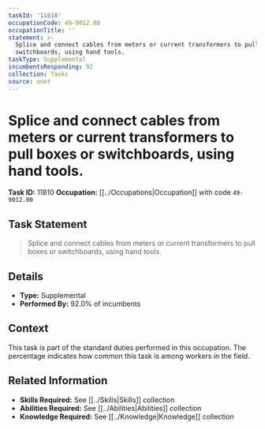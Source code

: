 ```yaml
---
taskId: '11810'
occupationCode: 49-9012.00
occupationTitle: ''
statement: >-
  Splice and connect cables from meters or current transformers to pull boxes or
  switchboards, using hand tools.
taskType: Supplemental
incumbentsResponding: 92
collection: Tasks
source: onet
---
```

# Splice and connect cables from meters or current transformers to pull boxes or switchboards, using hand tools.

**Task ID:** 11810
**Occupation:** [[../Occupations|Occupation]] with code `49-9012.00`

## Task Statement

> Splice and connect cables from meters or current transformers to pull boxes or switchboards, using hand tools.

## Details

- **Type:** Supplemental
- **Performed By:** 92.0% of incumbents

## Context

This task is part of the standard duties performed in this occupation. The percentage indicates how common this task is among workers in the field.

## Related Information

- **Skills Required:** See [[../Skills|Skills]] collection
- **Abilities Required:** See [[../Abilities|Abilities]] collection
- **Knowledge Required:** See [[../Knowledge|Knowledge]] collection
